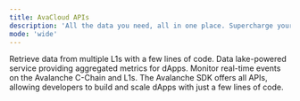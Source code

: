 ```yaml
---
title: AvaCloud APIs
description: 'All the data you need, all in one place. Supercharge your dApps with scalable, reliable endpoints in just a few lines of code.'
mode: 'wide'
---
```


<CardGroup cols={2}>
  <Card
    title="Web3 Data API"
    icon="database"
    href="/data-api/"
  >
     Retrieve data from multiple L1s with a few lines of code.
  </Card>
  <Card
    title="Metrics APIs"
    icon="chart-line"
    href="/metrics-api/"
  >
    Data lake-powered service providing aggregated metrics for dApps.
  </Card>
  <Card
    title="Webhooks API"
    icon="webhook"
    href="/webhooks-api/"
  >
   Monitor real-time events on the Avalanche C-Chain and L1s.
  </Card>
  <Card
    title="Avalanche SDK"
    icon="code"
    href="/avalanche-sdk/"
  >
    The Avalanche SDK offers all APIs, allowing developers to build and scale dApps with just a few lines of code.
  </Card>
</CardGroup>
